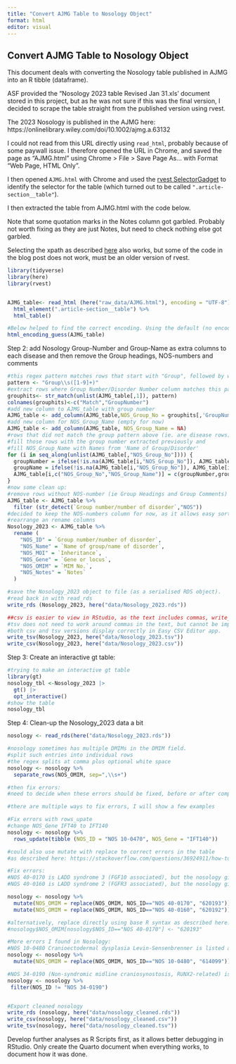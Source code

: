 ```yaml
---
title: "Convert AJMG Table to Nosology Object"
format: html
editor: visual
---
```


## Convert AJMG Table to Nosology Object

This document deals with converting the Nosology table published in AJMG into an R tibble (dataframe).

ASF provided the "Nosology 2023 table Revised Jan 31.xls' document stored in this project, but as he was not sure if this was the final version, I decided to scrape the table straight from the published version using rvest.

The 2023 Nosology is published in the AJMG here: https://onlinelibrary.wiley.com/doi/10.1002/ajmg.a.63132

I could not read from this URL directly using `read_html`, probably because of some paywall issue. I therefore opened the URL in Chrome, and saved the page as "AJMG.html" using Chrome \> File \> Save Page As... with Format "Web Page, HTML Only".

I then opened `AJMG.html` with Chrome and used the [rvest SelectorGadget](https://rvest.tidyverse.org/articles/selectorgadget.html) to identify the selector for the table (which turned out to be called `".article-section__table"`).

I then extracted the table from AJMG.html with the code below.

Note that some quotation marks in the Notes column got garbled. Probably not worth fixing as they are just Notes, but need to check nothing else got garbled.

::: callout-note
Selecting the xpath as described [here](https://www.r-bloggers.com/2015/01/using-rvest-to-scrape-an-html-table/) also works, but some of the code in the blog post does not work, must be an older version of rvest.
:::

```r

library(tidyverse)
library(here)
library(rvest)


AJMG_table<- read_html (here("raw_data/AJMG.html"), encoding = "UTF-8") %>%
  html_element(".article-section__table") %>%
  html_table()

#Below helped to find the correct encoding. Using the default (no encoding specified) created some weird characters.
html_encoding_guess(AJMG_table)

```

Step 2: add Nosology Group-Number and Group-Name as extra columns to each disease and then remove the Group headings, NOS-numbers and comments

```r
#this regex pattern matches rows that start with "Group", followed by whitespace and a number, and captures this number
pattern <- "Group\\s([1-9]+)"
#extract rows where Group Number/Disorder Number column matches this pattern
grouphits<- str_match(unlist(AJMG_table[,1]), pattern)
colnames(grouphits)<-c("Match","GroupNumber")
#add new column to AJMG_table with group number                      
AJMG_table <- add_column(AJMG_table,NOS_Group_No = grouphits[,'GroupNumber'])
#add new column for NOS_Group_Name (empty for now)
AJMG_table <- add_column(AJMG_table, NOS_Group_Name = NA)
#rows that did not match the group pattern above (ie. are disease rows) will have NA in NOS_Group_No
#fill those rows with the group number extracted previously and
#fill NOS_Group_Name with Names from 'Name of Group/Disorder'
for (i in seq_along(unlist(AJMG_table[,"NOS_Group_No"]))) {
  groupNumber = ifelse(!is.na(AJMG_table[i,"NOS_Group_No"]), AJMG_table[i,"NOS_Group_No"], groupNumber)
  groupName = ifelse(!is.na(AJMG_table[i,"NOS_Group_No"]), AJMG_table[i,2], groupName)
  AJMG_table[i,c("NOS_Group_No","NOS_Group_Name")] = c(groupNumber,groupName)
}
#now some clean up:
#remove rows without NOS-number (ie Group Headings and Group Comments)
AJMG_table <- AJMG_table %>%
  filter (str_detect(`Group number/number of disorder`,"NOS"))
#decided to keep the NOS-numbers column for now, as it allows easy sorting according to Nosology Groups
#rearrange an rename columns
Nosology_2023 <- AJMG_table %>% 
  rename (
    "NOS_ID" = `Group number/number of disorder`,
    "NOS_Name" = `Name of group/name of disorder`,
    "NOS_MOI" = `Inheritance`,
    "NOS_Gene" = `Gene or locus`,
    "NOS_OMIM" = `MIM No.`,
    "NOS_Notes" = `Notes`
  )

#save the Nosology_2023 object to file (as a serialised RDS object).
#read back in with read_rds
write_rds (Nosology_2023, here("data/Nosology_2023.rds"))

##csv is easier to view in RStudio, as the text includes commas, write_csv puts quotation marks around those fields, which might add complexity in downstream applications.
#tsv does not need to work around commas in the text, but cannot be imported directly into RStudio Viewer.
#both csv and tsv versions display correctly in Easy CSV Editor app.
write_tsv(Nosology_2023, here("data/Nosology_2023.tsv"))
write_csv(Nosology_2023, here("data/Nosology_2023.csv"))

```

Step 3: Create an interactive gt table:

```r
#trying to make an interactive gt table
library(gt)
nosology_tbl <-Nosology_2023 |>
  gt() |>
  opt_interactive()
#show the table
nosology_tbl
```

Step 4: Clean-up the Nosology_2023 data a bit

```r
nosology <- read_rds(here("data/Nosology_2023.rds"))

#nosology sometimes has multiple DMIMs in the DMIM field.
#split such entries into individual rows
#the regex splits at comma plus optional white space
nosology <- nosology %>%
  separate_rows(NOS_OMIM, sep=",\\s+")

#then fix errors:
#need to decide when these errors should be fixed, before or after comparing and joining with other data like G2P and PanelApp

#there are multiple ways to fix errors, I will show a few examples

#Fix errors with rows_upate
#change NOS_Gene IFT40 to IFT140
nosology <- nosology %>%
  rows_update(tibble (NOS_ID = "NOS 10-0470", NOS_Gene = "IFT140"))

#could also use mutate with replace to correct errors in the table
#as described here: https://stackoverflow.com/questions/36924911/how-to-assign-a-value-to-a-data-frame-filtered-by-dplyr

#Fix errors:
#NOS 40-0170 is LADD syndrome 3 (FGF10 associated), but the nosology gives the DMIM number for LADD syndrome 1 (FGFR2 associated)
#NOS 40-0160 is LADD syndrome 2 (FGFR3 associated), but the nosology gives the DMIM number for LADD syndrome 1 (FGFR2 associated)

nosology <- nosology %>%
  mutate(NOS_OMIM = replace(NOS_OMIM, NOS_ID=="NOS 40-0170", "620193")) %>%
  mutate(NOS_OMIM = replace(NOS_OMIM, NOS_ID=="NOS 40-0160", "620192"))

#alternatively, replace directly using base R syntax as described here: https://sparkbyexamples.com/r-programming/replace-values-in-r/
#nosology$NOS_OMIM[nosology$NOS_ID=="NOS 40-0170"] <- "620193"

#More errors I found in Nosology:
#NOS 10-0480 Cranioectodermal dysplasia Levin-Sensenbrenner is listed as DMIM 614009, should be DMIM 614099.
nosology <- nosology %>%
  mutate(NOS_OMIM = replace(NOS_OMIM, NOS_ID=="NOS 10-0480", "614099"))

#NOS 34-0190 (Non-syndromic midline craniosynostosis, RUNX2-related) is more a risk factor than a Mendelian disorder, see PMID: 32360898, should be removed
nosology <- nosology %>%
 filter(NOS_ID != "NOS 34-0190")


#Export cleaned nosology
write_rds (nosology, here("data/nosology_cleaned.rds"))
write_csv(nosology, here("data/nosology_cleaned.csv"))
write_tsv(nosology, here("data/nosology_cleaned.tsv"))
```

::: callout-note
Develop further analyses as R Scripts first, as it allows better debugging in RStudio. Only create the Quarto document when everything works, to document how it was done.
:::
